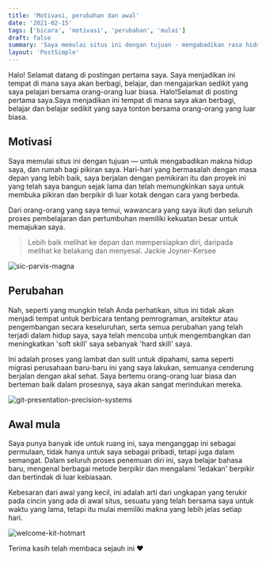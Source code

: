 ```yaml
---
title: 'Motivasi, perubahan dan awal'
date: '2021-02-15'
tags: ['bicara', 'motivasi', 'perubahan', 'mulai']
draft: false
summary: 'Saya memulai situs ini dengan tujuan - mengabadikan rasa hidup saya, dan rumah bagi saya.'
layout: 'PostSimple'
---
```

Halo! Selamat datang di postingan pertama saya. Saya menjadikan ini tempat di mana saya akan berbagi, belajar, dan mengajarkan sedikit yang saya pelajari bersama orang-orang luar biasa.
Halo!Selamat di posting pertama saya.Saya menjadikan ini tempat di mana saya akan berbagi, belajar dan belajar sedikit yang saya tonton bersama orang-orang yang luar biasa.

## Motivasi

Saya memulai situs ini dengan tujuan — untuk mengabadikan makna hidup saya, dan rumah bagi pikiran saya. Hari-hari yang bermasalah dengan masa depan yang lebih baik, saya berjalan dengan pemikiran itu dan proyek ini yang telah saya bangun sejak lama dan telah memungkinkan saya untuk membuka pikiran dan berpikir di luar kotak dengan cara yang berbeda.

Dari orang-orang yang saya temui, wawancara yang saya ikuti dan seluruh proses pembelajaran dan pertumbuhan memiliki kekuatan besar untuk memajukan saya.

> Lebih baik melihat ke depan dan mempersiapkan diri, daripada melihat ke belakang dan menyesal. Jackie Joyner-Kersee

![sic-parvis-magna](/static/images/motivation-changes-and-the-beginning/sic-parvis-magna.jpg)

## Perubahan

Nah, seperti yang mungkin telah Anda perhatikan, situs ini tidak akan menjadi tempat untuk berbicara tentang pemrograman, arsitektur atau pengembangan secara keseluruhan, serta semua perubahan yang telah terjadi dalam hidup saya, saya telah mencoba untuk mengembangkan dan meningkatkan 'soft skill' saya sebanyak 'hard skill' saya.

Ini adalah proses yang lambat dan sulit untuk dipahami, sama seperti migrasi perusahaan baru-baru ini yang saya lakukan, semuanya cenderung berjalan dengan akal sehat. Saya bertemu orang-orang luar biasa dan berteman baik dalam prosesnya, saya akan sangat merindukan mereka.

![git-presentation-precision-systems](/static/images/motivation-changes-and-the-beginning/git-presentation-precision-systems.jpg)

## Awal mula

Saya punya banyak ide untuk ruang ini, saya menganggap ini sebagai permulaan, tidak hanya untuk saya sebagai pribadi, tetapi juga dalam semangat. Dalam seluruh proses penemuan diri ini, saya belajar bahasa baru, mengenal berbagai metode berpikir dan mengalami 'ledakan' berpikir dan bertindak di luar kebiasaan.

Kebesaran dari awal yang kecil, ini adalah arti dari ungkapan yang terukir pada cincin yang ada di awal situs, sesuatu yang telah bersama saya untuk waktu yang lama, tetapi itu mulai memiliki makna yang lebih jelas setiap hari.

![welcome-kit-hotmart](/static/images/motivation-changes-and-the-beginning/welcome-kit-hotmart.jpg)

Terima kasih telah membaca sejauh ini ❤️